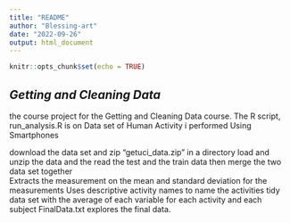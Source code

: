 ```yaml
---
title: "README"
author: "Blessing-art"
date: "2022-09-26"
output: html_document
---
```


```r
knitr::opts_chunk$set(echo = TRUE)
```

## *Getting and Cleaning Data*  

the course project for the Getting and Cleaning Data course. 
The R script, run_analysis.R is on Data set of Human Activity i performed Using Smartphones


download the data set and zip "getuci_data.zip" in a directory
load and unzip the data and the read the test and the train data
then merge the two data set together  
Extracts the measurement on the mean and standard deviation for the measurements
Uses descriptive activity names to name the activities 
tidy data set with the average of each variable for each activity and each subject
FinalData.txt explores the final data.
